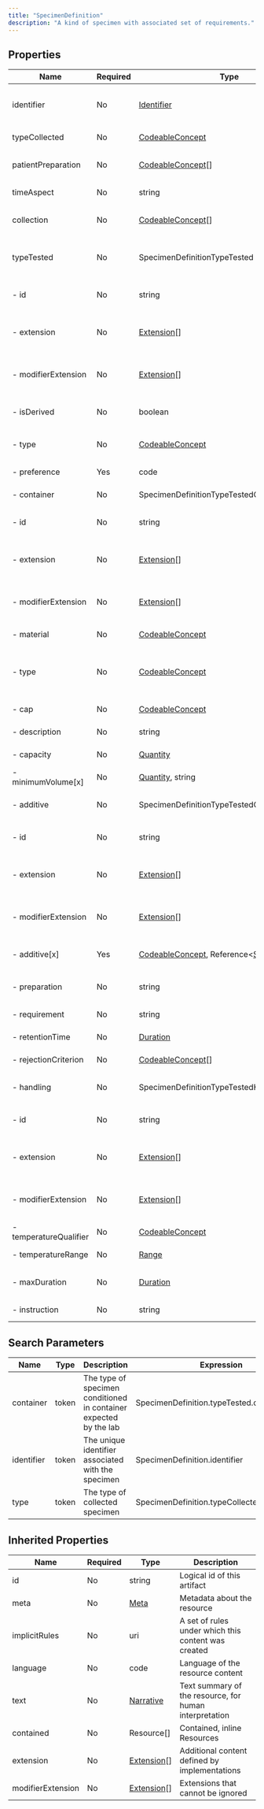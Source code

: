 ```yaml
---
title: "SpecimenDefinition"
description: "A kind of specimen with associated set of requirements."
---
```


## Properties

| Name                   | Required | Type                                                                                                                                 | Description                                            |
| ---------------------- | -------- | ------------------------------------------------------------------------------------------------------------------------------------ | ------------------------------------------------------ |
| identifier             | No       | [Identifier](/medical-api/fhir/data-types/identifier)                                                                                | Business identifier of a kind of specimen              |
| typeCollected          | No       | [CodeableConcept](/medical-api/fhir/data-types/codeableconcept)                                                                      | Kind of material to collect                            |
| patientPreparation     | No       | [CodeableConcept](/medical-api/fhir/data-types/codeableconcept)[]                                                                    | Patient preparation for collection                     |
| timeAspect             | No       | string                                                                                                                               | Time aspect for collection                             |
| collection             | No       | [CodeableConcept](/medical-api/fhir/data-types/codeableconcept)[]                                                                    | Specimen collection procedure                          |
| typeTested             | No       | SpecimenDefinitionTypeTested                                                                                                         | Specimen in container intended for testing by lab      |
| - id                   | No       | string                                                                                                                               | Unique id for inter-element referencing                |
| - extension            | No       | [Extension](/medical-api/fhir/data-types/extension)[]                                                                                | Additional content defined by implementations          |
| - modifierExtension    | No       | [Extension](/medical-api/fhir/data-types/extension)[]                                                                                | Extensions that cannot be ignored even if unrecognized |
| - isDerived            | No       | boolean                                                                                                                              | Primary or secondary specimen                          |
| - type                 | No       | [CodeableConcept](/medical-api/fhir/data-types/codeableconcept)                                                                      | Type of intended specimen                              |
| - preference           | Yes      | code                                                                                                                                 | preferred / alternate                                  |
| - container            | No       | SpecimenDefinitionTypeTestedContainer                                                                                                | The specimen's container                               |
| - id                   | No       | string                                                                                                                               | Unique id for inter-element referencing                |
| - extension            | No       | [Extension](/medical-api/fhir/data-types/extension)[]                                                                                | Additional content defined by implementations          |
| - modifierExtension    | No       | [Extension](/medical-api/fhir/data-types/extension)[]                                                                                | Extensions that cannot be ignored even if unrecognized |
| - material             | No       | [CodeableConcept](/medical-api/fhir/data-types/codeableconcept)                                                                      | Container material                                     |
| - type                 | No       | [CodeableConcept](/medical-api/fhir/data-types/codeableconcept)                                                                      | Kind of container associated with the kind of specimen |
| - cap                  | No       | [CodeableConcept](/medical-api/fhir/data-types/codeableconcept)                                                                      | Color of container cap                                 |
| - description          | No       | string                                                                                                                               | Container description                                  |
| - capacity             | No       | [Quantity](/medical-api/fhir/data-types/quantity)                                                                                    | Container capacity                                     |
| - minimumVolume[x]     | No       | [Quantity](/medical-api/fhir/data-types/quantity), string                                                                            | Minimum volume                                         |
| - additive             | No       | SpecimenDefinitionTypeTestedContainerAdditive                                                                                        | Additive associated with container                     |
| - id                   | No       | string                                                                                                                               | Unique id for inter-element referencing                |
| - extension            | No       | [Extension](/medical-api/fhir/data-types/extension)[]                                                                                | Additional content defined by implementations          |
| - modifierExtension    | No       | [Extension](/medical-api/fhir/data-types/extension)[]                                                                                | Extensions that cannot be ignored even if unrecognized |
| - additive[x]          | Yes      | [CodeableConcept](/medical-api/fhir/data-types/codeableconcept), Reference&lt;[Substance](/medical-api/fhir/resources/substance)&gt; | Additive associated with container                     |
| - preparation          | No       | string                                                                                                                               | Specimen container preparation                         |
| - requirement          | No       | string                                                                                                                               | Specimen requirements                                  |
| - retentionTime        | No       | [Duration](/medical-api/fhir/data-types/duration)                                                                                    | Specimen retention time                                |
| - rejectionCriterion   | No       | [CodeableConcept](/medical-api/fhir/data-types/codeableconcept)[]                                                                    | Rejection criterion                                    |
| - handling             | No       | SpecimenDefinitionTypeTestedHandling                                                                                                 | Specimen handling before testing                       |
| - id                   | No       | string                                                                                                                               | Unique id for inter-element referencing                |
| - extension            | No       | [Extension](/medical-api/fhir/data-types/extension)[]                                                                                | Additional content defined by implementations          |
| - modifierExtension    | No       | [Extension](/medical-api/fhir/data-types/extension)[]                                                                                | Extensions that cannot be ignored even if unrecognized |
| - temperatureQualifier | No       | [CodeableConcept](/medical-api/fhir/data-types/codeableconcept)                                                                      | Temperature qualifier                                  |
| - temperatureRange     | No       | [Range](/medical-api/fhir/data-types/range)                                                                                          | Temperature range                                      |
| - maxDuration          | No       | [Duration](/medical-api/fhir/data-types/duration)                                                                                    | Maximum preservation time                              |
| - instruction          | No       | string                                                                                                                               | Preservation instruction                               |

## Search Parameters

| Name       | Type  | Description                                                       | Expression                                   |
| ---------- | ----- | ----------------------------------------------------------------- | -------------------------------------------- |
| container  | token | The type of specimen conditioned in container expected by the lab | SpecimenDefinition.typeTested.container.type |
| identifier | token | The unique identifier associated with the specimen                | SpecimenDefinition.identifier                |
| type       | token | The type of collected specimen                                    | SpecimenDefinition.typeCollected             |

## Inherited Properties

| Name              | Required | Type                                                  | Description                                            |
| ----------------- | -------- | ----------------------------------------------------- | ------------------------------------------------------ |
| id                | No       | string                                                | Logical id of this artifact                            |
| meta              | No       | [Meta](/medical-api/fhir/data-types/meta)             | Metadata about the resource                            |
| implicitRules     | No       | uri                                                   | A set of rules under which this content was created    |
| language          | No       | code                                                  | Language of the resource content                       |
| text              | No       | [Narrative](/medical-api/fhir/data-types/narrative)   | Text summary of the resource, for human interpretation |
| contained         | No       | Resource[]                                            | Contained, inline Resources                            |
| extension         | No       | [Extension](/medical-api/fhir/data-types/extension)[] | Additional content defined by implementations          |
| modifierExtension | No       | [Extension](/medical-api/fhir/data-types/extension)[] | Extensions that cannot be ignored                      |
